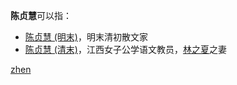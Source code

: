 '''陈贞慧'''可以指：
* [[陈贞慧_(明末)|陈贞慧 (明末)]]，明末清初散文家
* [[陈贞慧_(清末)|陈贞慧 (清末)]]，江西女子公学语文教员，[[林之夏|林之夏]]之妻

{{disambig}}

[[Category:三字陈姓人名消歧义|zhen]]